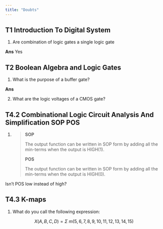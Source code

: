 ```yaml
---
title: "Doubts"
---
```


## T1 Introduction To Digital System

1.  Are combination of logic gates a single logic gate

**Ans** Yes

## T2 Boolean Algebra and Logic Gates

1.  What is the purpose of a buffer gate?

**Ans**

2.  What are the logic voltages of a CMOS gate?

## T4.2 Combinational Logic Circuit Analysis And Simplification SOP POS

1.  <div>

    > **SOP**
    >
    > The output function can be written in SOP form by adding all the min-terms when the output is HIGH(1).
    >
    > **POS**
    >
    > The output function can be written in SOP form by adding all the min-terms when the output is HIGH(0).

    </div>

Isn't POS low instead of high?

## T4.3 K-maps

1. What do you call the following expression:

$$X(A, B, C, D) = \Sigma\ m(5, 6, 7, 8, 9, 10, 11, 12, 13, 14, 15)$$

